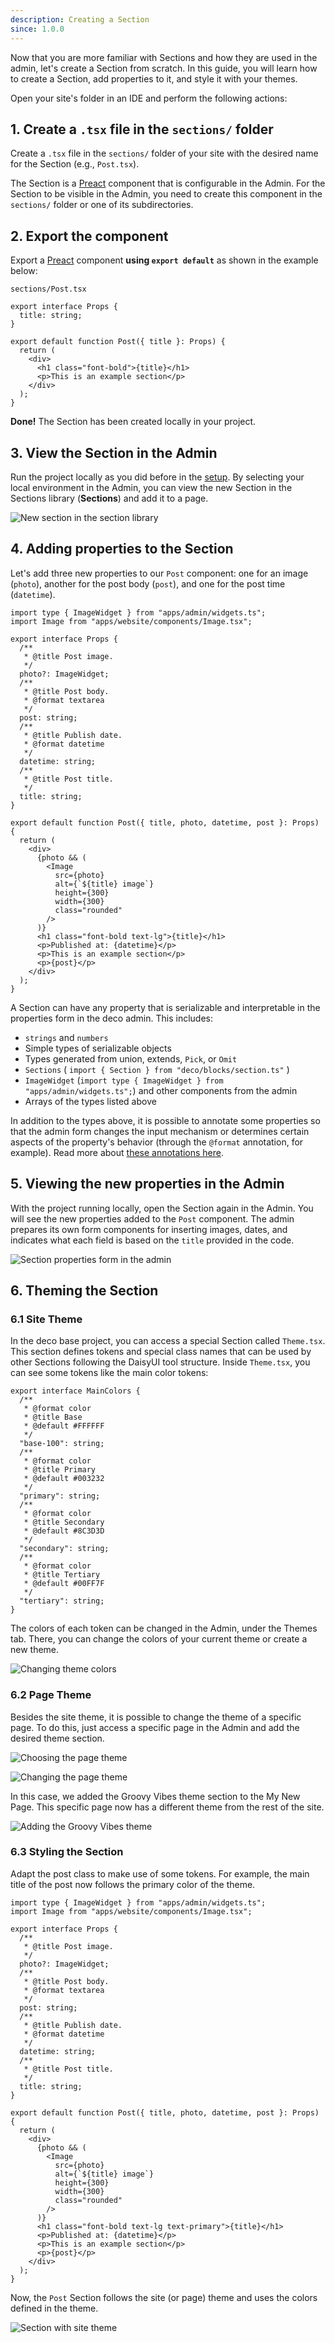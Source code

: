```yaml
---
description: Creating a Section
since: 1.0.0
---
```


Now that you are more familiar with Sections and how they are used in the admin,
let's create a Section from scratch. In this guide, you will learn how to create
a Section, add properties to it, and style it with your themes.

Open your site's folder in an IDE and perform the following actions:

## 1. Create a `.tsx` file in the `sections/` folder

Create a `.tsx` file in the `sections/` folder of your site with the desired
name for the Section (e.g., `Post.tsx`).

The Section is a [Preact](https://preactjs.com/) component that is configurable
in the Admin. For the Section to be visible in the Admin, you need to create
this component in the `sections/` folder or one of its subdirectories.

## 2. Export the component

Export a [Preact](https://preactjs.com/) component **using `export default`** as
shown in the example below:

`sections/Post.tsx`

```tsx
export interface Props {
  title: string;
}

export default function Post({ title }: Props) {
  return (
    <div>
      <h1 class="font-bold">{title}</h1>
      <p>This is an example section</p>
    </div>
  );
}
```

**Done!** The Section has been created locally in your project.

## 3. View the Section in the Admin

Run the project locally as you did before in the
[setup](/docs/en/developing-guide/setup). By selecting your local environment in
the Admin, you can view the new Section in the Sections library (**Sections**)
and add it to a page.

![New section in the section library](/docs/hello-world/new-section.png)

## 4. Adding properties to the Section

Let's add three new properties to our `Post` component: one for an image
(`photo`), another for the post body (`post`), and one for the post time
(`datetime`).

```tsx
import type { ImageWidget } from "apps/admin/widgets.ts";
import Image from "apps/website/components/Image.tsx";

export interface Props {
  /**
   * @title Post image.
   */
  photo?: ImageWidget;
  /**
   * @title Post body.
   * @format textarea
   */
  post: string;
  /**
   * @title Publish date.
   * @format datetime
   */
  datetime: string;
  /**
   * @title Post title.
   */
  title: string;
}

export default function Post({ title, photo, datetime, post }: Props) {
  return (
    <div>
      {photo && (
        <Image
          src={photo}
          alt={`${title} image`}
          height={300}
          width={300}
          class="rounded"
        />
      )}
      <h1 class="font-bold text-lg">{title}</h1>
      <p>Published at: {datetime}</p>
      <p>This is an example section</p>
      <p>{post}</p>
    </div>
  );
}
```

A Section can have any property that is serializable and interpretable in the
properties form in the deco admin. This includes:

- `strings` and `numbers`
- Simple types of serializable objects
- Types generated from union, extends, `Pick`, or `Omit`
- `Sections` ( `import { Section } from "deco/blocks/section.ts"` )
- `ImageWidget` (`import type { ImageWidget } from "apps/admin/widgets.ts";`)
  and other components from the admin
- Arrays of the types listed above

In addition to the types above, it is possible to annotate some properties so
that the admin form changes the input mechanism or determines certain aspects of
the property's behavior (through the `@format` annotation, for example). Read
more about
[these annotations here](/docs/en/developing-capabilities/section-properties/widgets).

## 5. Viewing the new properties in the Admin

With the project running locally, open the Section again in the Admin. You will
see the new properties added to the `Post` component. The admin prepares its own
form components for inserting images, dates, and indicates what each field is
based on the `title` provided in the code.

![Section properties form in the admin](/docs/hello-world/section-properties.png)

## 6. Theming the Section

### 6.1 Site Theme

In the deco base project, you can access a special Section called `Theme.tsx`.
This section defines tokens and special class names that can be used by other
Sections following the DaisyUI tool structure. Inside `Theme.tsx`, you can see
some tokens like the main color tokens:

```tsx
export interface MainColors {
  /**
   * @format color
   * @title Base
   * @default #FFFFFF
   */
  "base-100": string;
  /**
   * @format color
   * @title Primary
   * @default #003232
   */
  "primary": string;
  /**
   * @format color
   * @title Secondary
   * @default #8C3D3D
   */
  "secondary": string;
  /**
   * @format color
   * @title Tertiary
   * @default #00FF7F
   */
  "tertiary": string;
}
```

The colors of each token can be changed in the Admin, under the Themes tab.
There, you can change the colors of your current theme or create a new theme.

![Changing theme colors](/docs/hello-world/themes.png)

### 6.2 Page Theme

Besides the site theme, it is possible to change the theme of a specific page.
To do this, just access a specific page in the Admin and add the desired theme
section.

![Choosing the page theme](/docs/hello-world/add-section.png)

![Changing the page theme](/docs/hello-world/section-themes.png)

In this case, we added the Groovy Vibes theme section to the My New Page. This
specific page now has a different theme from the rest of the site.

![Adding the Groovy Vibes theme](/docs/hello-world/page-theme.png)

### 6.3 Styling the Section

Adapt the post class to make use of some tokens. For example, the main title of
the post now follows the primary color of the theme.

```tsx
import type { ImageWidget } from "apps/admin/widgets.ts";
import Image from "apps/website/components/Image.tsx";

export interface Props {
  /**
   * @title Post image.
   */
  photo?: ImageWidget;
  /**
   * @title Post body.
   * @format textarea
   */
  post: string;
  /**
   * @title Publish date.
   * @format datetime
   */
  datetime: string;
  /**
   * @title Post title.
   */
  title: string;
}

export default function Post({ title, photo, datetime, post }: Props) {
  return (
    <div>
      {photo && (
        <Image
          src={photo}
          alt={`${title} image`}
          height={300}
          width={300}
          class="rounded"
        />
      )}
      <h1 class="font-bold text-lg text-primary">{title}</h1>
      <p>Published at: {datetime}</p>
      <p>This is an example section</p>
      <p>{post}</p>
    </div>
  );
}
```

Now, the `Post` Section follows the site (or page) theme and uses the colors
defined in the theme.

![Section with site theme](/docs/hello-world/new-section-with-theme.png)

